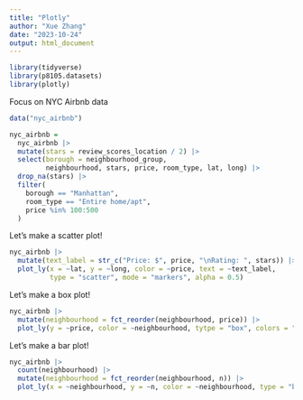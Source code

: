 ```yaml
---
title: "Plotly"
author: "Xue Zhang"
date: "2023-10-24"
output: html_document
---
```


```r
library(tidyverse)
library(p8105.datasets)
library(plotly)
```

Focus on NYC Airbnb data

```r
data("nyc_airbnb")

nyc_airbnb = 
  nyc_airbnb |>
  mutate(stars = review_scores_location / 2) |>
  select(borough = neighbourhood_group,
         neighbourhood, stars, price, room_type, lat, long) |>
  drop_na(stars) |>
  filter(
    borough == "Manhattan",
    room_type == "Entire home/apt",
    price %in% 100:500
  )
```


Let's make a scatter plot!

```r
nyc_airbnb |>
  mutate(text_label = str_c("Price: $", price, "\nRating: ", stars)) |>
  plot_ly(x = ~lat, y = ~long, color = ~price, text = ~text_label, 
          type = "scatter", mode = "markers", alpha = 0.5)
```

Let's make a box plot!

```r
nyc_airbnb |>
  mutate(neighbourhood = fct_reorder(neighbourhood, price)) |>
  plot_ly(y = ~price, color = ~neighbourhood, tytpe = "box", colors = "viridis")
```

Let's make a bar plot!

```r
nyc_airbnb |>
  count(neighbourhood) |>
  mutate(neighbourhood = fct_reorder(neighbourhood, n)) |>
  plot_ly(x = ~neighbourhood, y = ~n, color = ~neighbourhood, type = "bar", colors = "viridis")
```


